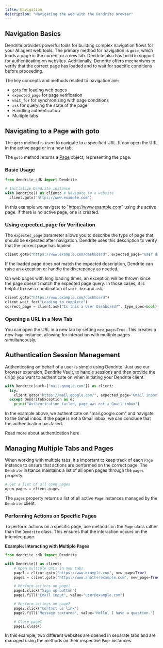 ```yaml
---
title: Navigation
description: "Navigating the web with the Dendrite browser"
---
```


## Navigation Basics

Dendrite provides powerful tools for building complex navigation flows for your AI agent web tools. The primary method for navigation is `goto`, which loads a page in the current or a new tab. Dendrite also has build in support for authenticating on websites. Additionally, Dendrite offers mechanisms to verify that the correct page has loaded and to wait for specific conditions before proceeding.

The key concepts and methods related to navigation are:

- `goto` for loading web pages
- `expected_page` for page verification
- `wait_for` for synchronizing with page conditions
- `ask` for querying the state of the page
- Handling authentication
- Multiple tabs

## Navigating to a Page with goto

The `goto` method is used to navigate to a specified URL. It can open the URL in the active page or in a new tab.

The `goto` method returns a [Page](/sdk-reference/python/page) object, representing the page.

### Basic Usage

```python
from dendrite_sdk import Dendrite

# Initialize Dendrite instance
with Dendrite() as client: # Navigate to a website
  client.goto("https://www.example.com")
```

In this example we navigate to "https://www.example.com" using the active page. If there is no active page, one is created.

### Using expected_page for Verification

The `expected_page` parameter allows you to describe the type of page that should be expected after navigation. Dendrite uses this description to verify that the correct page has loaded.

```python
client.goto("https://www.example.com/dashboard", expected_page="User dashboard")
```

If the loaded page does not match the expected description, Dendrite can raise an exception or handle the discrepancy as needed.

On web pages with long loading times, an exception will be thrown since the page doesn't match the expected page query. In those cases, it is helpful to use a combination of `wait_for` and `ask`.

```python
client.goto("https://www.example.com/dashboard")
client.wait_for("Loading to complete")
correct_page = client.ask("Is this a User Dashboard?", type_spec=bool)
```

### Opening a URL in a New Tab

You can open the URL in a new tab by setting `new_page=True`. This creates a new `Page` instance, allowing for interaction with multiple pages simultaneously.

## Authentication Session Management

Authenticating on behalf of a user is simple using Dendrite. Just use our browser extension, Dendrite Vault, to handle sessions and then provide the url(s) you want to authenticate on when initiating your Dendrite client.

```python
with Dendrite(auth=["mail.google.com"]) as client:
  try:
    client.goto("https://mail.google.com/", expected_page="Gmail inbox")
  except DendriteException as e:
    print("Authentication failed, page was not a Gmail inbox")
```

In the example above, we authenticate on "mail.google.com" and navigate to the Gmail inbox. If the page is not a Gmail inbox, we can conclude that the authentication has failed.

<Card title="Authentication" icon="lock" href="/concepts/authentication">
  Read more about authentication here
</Card>

## Managing Multiple Tabs and Pages

When working with multiple tabs, it's important to keep track of each `Page` instance to ensure that actions are performed on the correct page. The `Dendrite` instance maintains a list of all open pages through the `pages` property.

```python
# Get a list of all open pages
open_pages = client.pages
```

The `pages` property returns a list of all active `Page` instances managed by the `Dendrite` client.

### Performing Actions on Specific Pages

To perform actions on a specific page, use methods on the `Page` class rather than the `Dendrite` class. This ensures that the interaction occurs on the intended page.

**Example: Interacting with Multiple Pages**

```python
from dendrite_sdk import Dendrite

with Dendrite() as client:
    # Open multiple URLs in new tabs
    page1 = client.goto("https://www.example.com", new_page=True)
    page2 = client.goto("https://www.anotherexample.com", new_page=True)

    # Perform actions on page1
    page1.click("Sign up button")
    page1.fill("Email input", value="user@example.com")

    # Perform actions on page2
    page2.click("Contact us link")
    page2.fill("Message textarea", value="Hello, I have a question.")

    # Close page1
    page1.close()
```

In this example, two different websites are opened in separate tabs and are managed using the methods on their respective `Page` instances.
